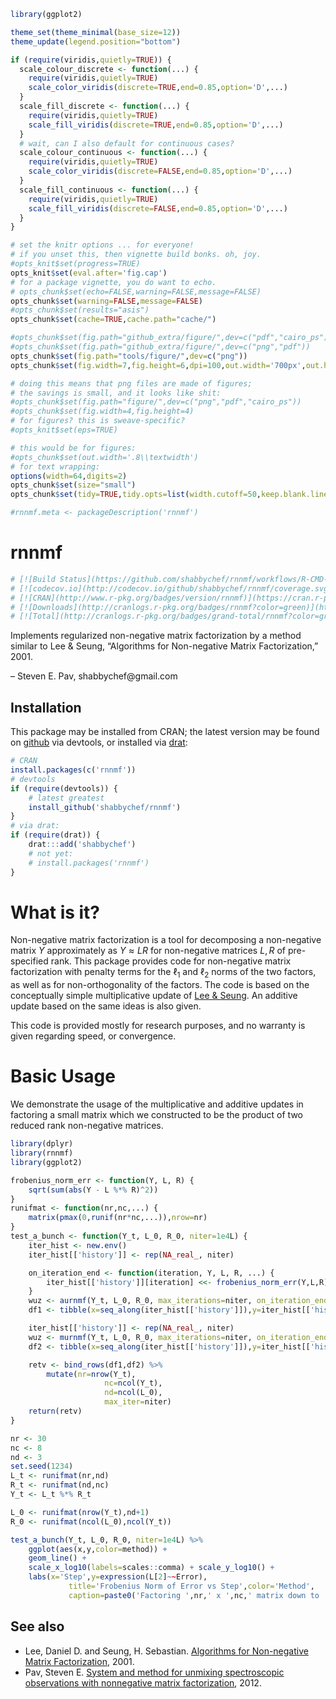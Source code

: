 ```r
library(ggplot2)

theme_set(theme_minimal(base_size=12))
theme_update(legend.position="bottom")

if (require(viridis,quietly=TRUE)) {
  scale_colour_discrete <- function(...) {
    require(viridis,quietly=TRUE)
    scale_color_viridis(discrete=TRUE,end=0.85,option='D',...)
  }
  scale_fill_discrete <- function(...) {
    require(viridis,quietly=TRUE)
    scale_fill_viridis(discrete=TRUE,end=0.85,option='D',...)
  }
  # wait, can I also default for continuous cases?
  scale_colour_continuous <- function(...) {
    require(viridis,quietly=TRUE)
    scale_color_viridis(discrete=FALSE,end=0.85,option='D',...)
  }
  scale_fill_continuous <- function(...) {
    require(viridis,quietly=TRUE)
    scale_fill_viridis(discrete=FALSE,end=0.85,option='D',...)
  }
}

# set the knitr options ... for everyone!
# if you unset this, then vignette build bonks. oh, joy.
#opts_knit$set(progress=TRUE)
opts_knit$set(eval.after='fig.cap')
# for a package vignette, you do want to echo.
# opts_chunk$set(echo=FALSE,warning=FALSE,message=FALSE)
opts_chunk$set(warning=FALSE,message=FALSE)
#opts_chunk$set(results="asis")
opts_chunk$set(cache=TRUE,cache.path="cache/")

#opts_chunk$set(fig.path="github_extra/figure/",dev=c("pdf","cairo_ps"))
#opts_chunk$set(fig.path="github_extra/figure/",dev=c("png","pdf"))
opts_chunk$set(fig.path="tools/figure/",dev=c("png"))
opts_chunk$set(fig.width=7,fig.height=6,dpi=100,out.width='700px',out.height='600px')

# doing this means that png files are made of figures;
# the savings is small, and it looks like shit:
#opts_chunk$set(fig.path="figure/",dev=c("png","pdf","cairo_ps"))
#opts_chunk$set(fig.width=4,fig.height=4)
# for figures? this is sweave-specific?
#opts_knit$set(eps=TRUE)

# this would be for figures:
#opts_chunk$set(out.width='.8\\textwidth')
# for text wrapping:
options(width=64,digits=2)
opts_chunk$set(size="small")
opts_chunk$set(tidy=TRUE,tidy.opts=list(width.cutoff=50,keep.blank.line=TRUE))

#rnnmf.meta <- packageDescription('rnnmf')
```

# rnnmf

```r
# [![Build Status](https://github.com/shabbychef/rnnmf/workflows/R-CMD-check/badge.svg)](https://github.com/shabbychef/rnnmf/actions)
# [![codecov.io](http://codecov.io/github/shabbychef/rnnmf/coverage.svg?branch=master)](http://codecov.io/github/shabbychef/rnnmf?branch=master)
# [![CRAN](http://www.r-pkg.org/badges/version/rnnmf)](https://cran.r-project.org/package=rnnmf)
# [![Downloads](http://cranlogs.r-pkg.org/badges/rnnmf?color=green)](http://www.r-pkg.org/pkg/rnnmf)
# [![Total](http://cranlogs.r-pkg.org/badges/grand-total/rnnmf?color=green)](http://www.r-pkg.org/pkg/rnnmf)
```

Implements regularized non-negative matrix factorization by a method similar to 
Lee & Seung, "Algorithms for Non-negative Matrix Factorization," 2001.

-- Steven E. Pav, shabbychef@gmail.com

## Installation

This package may be installed from CRAN; the latest version may be
found on [github](https://github.com/shabbychef/rnnmf "rnnmf")
via devtools, or installed via [drat](https://github.com/eddelbuettel/drat "drat"):

```r
# CRAN
install.packages(c('rnnmf'))
# devtools
if (require(devtools)) {
	# latest greatest
	install_github('shabbychef/rnnmf')
}
# via drat:
if (require(drat)) {
	drat:::add('shabbychef')
	# not yet:
	# install.packages('rnnmf')
}
```

# What is it?

Non-negative matrix factorization is a tool for decomposing a non-negative
matrix $Y$ approximately as $Y \approx L R$ for non-negative matrices $L, R$ of
pre-specified rank.
This package provides code for non-negative matrix factorization with penalty
terms for the $\ell_1$ and $\ell_2$ norms of the two factors, as well as
for non-orthogonality of the factors.
The code is based on the conceptually simple multiplicative update of 
[Lee & Seung](http://papers.nips.cc/paper/2861-algorithms-for-non-negative-matrix-factorization.pdf).
An additive update based on the same ideas is also given.

This code is provided mostly for research purposes, and no warranty is given
regarding speed, or convergence.

# Basic Usage

We demonstrate the usage of the multiplicative and additive updates in
factoring a small matrix which we constructed to be the product of two
reduced rank non-negative matrices.

```r
library(dplyr)
library(rnnmf)
library(ggplot2)

frobenius_norm_err <- function(Y, L, R) {
	sqrt(sum(abs(Y - L %*% R)^2))
}
runifmat <- function(nr,nc,...) {
	matrix(pmax(0,runif(nr*nc,...)),nrow=nr)
}
test_a_bunch <- function(Y_t, L_0, R_0, niter=1e4L) {
	iter_hist <- new.env()
	iter_hist[['history']] <- rep(NA_real_, niter)

	on_iteration_end <- function(iteration, Y, L, R, ...) {
		iter_hist[['history']][iteration] <<- frobenius_norm_err(Y,L,R)
	}
	wuz <- aurnmf(Y_t, L_0, R_0, max_iterations=niter, on_iteration_end=on_iteration_end)
	df1 <- tibble(x=seq_along(iter_hist[['history']]),y=iter_hist[['history']]) %>% mutate(method='additive, optimal step')

	iter_hist[['history']] <- rep(NA_real_, niter)
	wuz <- murnmf(Y_t, L_0, R_0, max_iterations=niter, on_iteration_end=on_iteration_end)
	df2 <- tibble(x=seq_along(iter_hist[['history']]),y=iter_hist[['history']]) %>% mutate(method='multiplicative')

	retv <- bind_rows(df1,df2) %>%
		mutate(nr=nrow(Y_t),
					 nc=ncol(Y_t),
					 nd=ncol(L_0),
					 max_iter=niter)
	return(retv)
}

nr <- 30
nc <- 8
nd <- 3
set.seed(1234)
L_t <- runifmat(nr,nd)
R_t <- runifmat(nd,nc)
Y_t <- L_t %*% R_t

L_0 <- runifmat(nrow(Y_t),nd+1)
R_0 <- runifmat(ncol(L_0),ncol(Y_t))

test_a_bunch(Y_t, L_0, R_0, niter=1e4L) %>%
	ggplot(aes(x,y,color=method)) + 
	geom_line() + 
	scale_x_log10(labels=scales::comma) + scale_y_log10() +
	labs(x='Step',y=expression(L[2]~~Error),
			 title='Frobenius Norm of Error vs Step',color='Method',
			 caption=paste0('Factoring ',nr,' x ',nc,' matrix down to ',nd,' dimensions.'))


```


## See also

* Lee, Daniel D. and Seung, H. Sebastian. [Algorithms for Non-negative Matrix Factorization](http://papers.nips.cc/paper/1861-algorithms-for-non-negative-matrix-factorization.pdf), 2001.
* Pav, Steven E. [System and method for unmixing spectroscopic observations with nonnegative matrix factorization](https://patentscope.wipo.int/search/en/detail.jsf?docId=US42758160), 2012.


